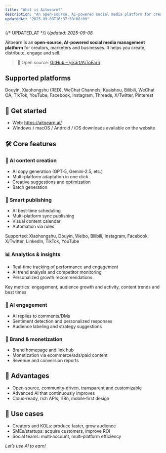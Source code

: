 ```yaml
---
title: "What is Aitoearn?"
description: "An open‑source, AI‑powered social media platform for creators and teams."
updatedAt: "2025-09-08T16:37:58+08:00"
---
```

{/* UPDATED_AT */}
_Updated: 2025-09-08_

Aitoearn is an **open‑source, AI‑powered social media management platform** for creators, marketers and businesses. It helps you create, distribute, engage and sell.

> 🔗 Open source: [GitHub – yikart/AiToEarn](https://github.com/yikart/AiToEarn/)

## Supported platforms
Douyin, Xiaohongshu (RED), WeChat Channels, Kuaishou, Bilibili, WeChat OA, TikTok, YouTube, Facebook, Instagram, Threads, X/Twitter, Pinterest

## 🚀 Get started
- Web: https://aitoearn.ai/
- Windows / macOS / Android / iOS downloads available on the website

## 🛠️ Core features

### 📝 AI content creation
- AI copy generation (GPT‑5, Gemini‑2.5, etc.)
- Multi‑platform adaptation in one click
- Creative suggestions and optimization
- Batch generation

### 📅 Smart publishing
- AI best‑time scheduling
- Multi‑platform sync publishing
- Visual content calendar
- Automation via rules

Supported: Xiaohongshu, Douyin, Weibo, Bilibili, Instagram, Facebook, X/Twitter, LinkedIn, TikTok, YouTube

### 📊 Analytics & insights
- Real‑time tracking of performance and engagement
- AI trend analysis and competitor monitoring
- Personalized growth recommendations

Key metrics: engagement, audience growth and activity, content trends and best times

### 🤖 AI engagement
- AI replies to comments/DMs
- Sentiment detection and personalized responses
- Audience labeling and strategy suggestions

### 🎨 Brand & monetization
- Brand homepage and link hub
- Monetization via ecommerce/ads/paid content
- Revenue and conversion reports

## 🌟 Advantages
- Open‑source, community‑driven, transparent and customizable
- Advanced AI that continuously improves
- Cloud‑ready, rich APIs, i18n, mobile‑first design

## 🎯 Use cases
- Creators and KOLs: produce faster, grow audience
- SMEs/startups: acquire customers, improve ROI
- Social teams: multi‑account, multi‑platform efficiency

*Let’s use AI to earn!*
